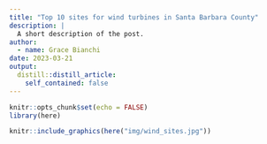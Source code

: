 ```yaml
---
title: "Top 10 sites for wind turbines in Santa Barbara County"
description: |
  A short description of the post.
author:
  - name: Grace Bianchi
date: 2023-03-21
output:
  distill::distill_article:
    self_contained: false
---
```



```r
knitr::opts_chunk$set(echo = FALSE)
library(here)
```


```r
knitr::include_graphics(here("img/wind_sites.jpg"))
```

<br>
